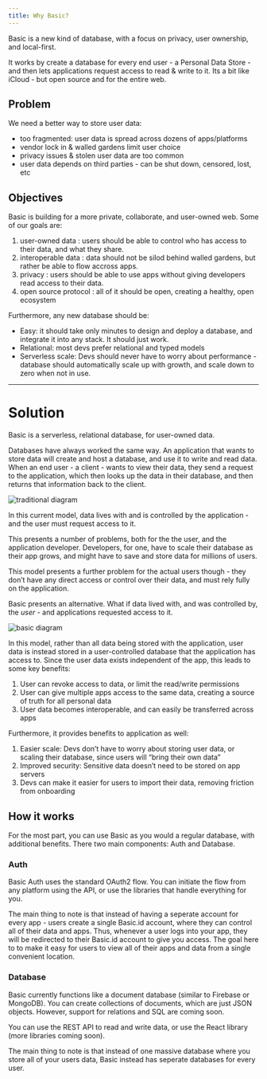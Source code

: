 ```yaml
---
title: Why Basic?
---
```


Basic is a new kind of database, with a focus on privacy, user ownership, and local-first. 

It works by create a database for every end user - a Personal Data Store - and then lets applications request access to read & write to it.
Its a bit like iCloud - but open source and for the entire web.

## Problem

We need a better way to store user data: 

- too fragmented: user data is spread across dozens of apps/platforms
- vendor lock in & walled gardens limit user choice
- privacy issues & stolen user data are too common
- user data depends on third parties - can be shut down, censored, lost, etc

## Objectives
Basic is building for a more private, collaborate, and user-owned web. Some of our goals are:  
1. user-owned data : users should be able to control who has access to their data, and what they share.
2. interoperable data : data should not be silod behind walled gardens, but rather be able to flow accross apps.
3. privacy : users should be able to use apps without giving developers read access to their data. 
4. open source protocol : all of it should be open, creating a healthy, open ecosystem

Furthermore, any new database should be: 
- Easy: it should take only minutes to design and deploy a database, and integrate it into any stack. It should just work.
- Relational: most devs prefer relational and typed models
- Serverless scale: Devs should never have to worry about performance - database should automatically scale up with growth, and scale down to zero when not in use.

---

# Solution

Basic is a serverless, relational database, for user-owned data. 

Databases have always worked the same way. An application that wants to store data will create and host a database, and use it to write and read data. When an end user - a client - wants to view their data, they send a request to the application, which then looks up the data in their database, and then returns that information back to the client.


<Frame><img src="/images/diagram_1.png" alt="traditional diagram" /></Frame>

In this current model, data lives with and is controlled by the application - and the user must request access to it.  

This presents a number of problems, both for the the user, and the application developer. Developers, for one, have to scale their database as their app grows, and might have to save and store data for millions of users. 

This model presents a further problem for the actual users though - they don’t have any direct access or control over their data, and must rely fully on the application. 

Basic presents an alternative. What if data lived with, and was controlled by, the *user* - and applications requested access to it.

<Frame><img src="/images/diagram_2.png" alt="basic diagram" /></Frame>


In this model, rather than all data being stored with the application, user data is instead stored in a user-controlled database that the application has access to. Since the user data exists independent of the app, this leads to some key benefits: 

1. User can revoke access to data, or limit the read/write permissions 
2. User can give multiple apps access to the same data, creating a source of truth for all personal data
3. User data becomes interoperable, and can easily be transferred across apps 

Furthermore, it provides benefits to application  as well: 

1. Easier scale: Devs don’t have to worry about storing user data, or scaling their database, since users will “bring their own data”
2. Improved security: Sensitive data doesn’t need to be stored on app servers
3. Devs can make it easier for users to import their data, removing friction from onboarding

## How it works
For the most part, you can use Basic as you would a regular database, with additional benefits. There two main components: Auth and Database.

### Auth
Basic Auth uses the standard OAuth2 flow. You can initiate the flow from any platform using the API, or use the libraries that handle everything for you. 

The main thing to note is that instead of having a seperate account for every app - users create a single Basic.id account, where they can control all of their data and apps. Thus, whenever a user logs into your app, they will be redirected to their Basic.id account to give you access. The goal here to to make it easy for users to view all of their apps and data from a single convenient location.

### Database
Basic currently functions like a document database (similar to Firebase or MongoDB). You can create collections of documents, which are just JSON objects. However, support for relations and SQL are coming soon. 

You can use the REST API to read and write data, or use the React library (more libraries coming soon).

The main thing to note is that instead of one massive database where you store all of your users data, Basic instead has seperate databases for every user. 